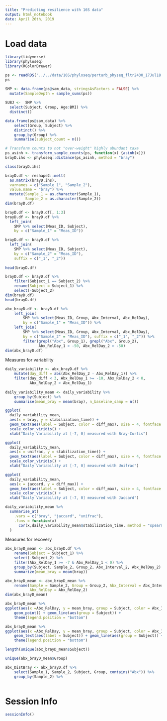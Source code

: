 ```yaml
---
title: "Predicting resilience with 16S data"
output: html_notebook
date: April 26th, 2019
---
```



# Load data


```r
library(tidyverse)
library(phyloseq)
library(RColorBrewer)
```

```r
ps <- readRDS("../../data/16S/phyloseq/perturb_physeq_fltr2430_17Jul18.rds")
ps
```

```r
SMP <- data.frame(ps@sam_data, stringsAsFactors = FALSE) %>%
  mutate(SampleDepth = sample_sums(ps))
  
SUBJ <-  SMP %>%
  select(Subject, Group, Age:BMI) %>%
  distinct()
```


```r
data.frame(ps@sam_data) %>%
    select(Group, Subject) %>%
    distinct() %>%
    group_by(Group) %>%
    summarise(subject_count = n())
```

```r
# Transform counts to not "over-weight" highly abundant taxa
ps_asinh <- transform_sample_counts(ps, function(x) {asinh(x)})
brayD.ihs <- phyloseq::distance(ps_asinh, method = "bray")
```

```r
class(brayD.ihs)
```



```r
brayD.df <- reshape2::melt(
  as.matrix(brayD.ihs), 
  varnames = c("Sample_1", "Sample_2"),
  value.name = "bray") %>%
  mutate(Sample_1 = as.character(Sample_1),
         Sample_2 = as.character(Sample_2))
dim(brayD.df)
```



```r
brayD.df <- brayD.df[, 1:3]
brayD.df <- brayD.df %>%
  left_join(
    SMP %>% select(Meas_ID, Subject), 
    by = c("Sample_1" = "Meas_ID"))

brayD.df <- brayD.df %>%
  left_join(
    SMP %>% select(Meas_ID, Subject), 
    by = c("Sample_2" = "Meas_ID"), 
    suffix = c("_1", "_2"))
 
head(brayD.df)   
```


```r
brayD.df <- brayD.df %>%
    filter(Subject_1 == Subject_2) %>%
    rename(Subject = Subject_1) %>%
    select(-Subject_2)
dim(brayD.df)
head(brayD.df)
```



```r
abx_brayD.df <- brayD.df %>%
    left_join(
        SMP %>% select(Meas_ID, Group, Abx_Interval, Abx_RelDay), 
        by = c("Sample_1" = "Meas_ID")) %>%
    left_join(
        SMP %>% select(Meas_ID, Group, Abx_Interval, Abx_RelDay), 
        by = c("Sample_2" = "Meas_ID"), suffix = c("_1", "_2")) %>%
        filter(grepl("Abx", Group_1), grepl("Abx", Group_2),  
               Abx_RelDay_1 > -50, Abx_RelDay_2 > -50) 
dim(abx_brayD.df)
```

Measures for variability

```r
daily_variability <- abx_brayD.df %>%
    mutate(day_diff = abs(Abx_RelDay_2 - Abx_RelDay_1)) %>%
    filter(day_diff < 3, Abx_RelDay_1 >= -10, Abx_RelDay_2 < 0,
           Abx_RelDay_2 > Abx_RelDay_1) 
    
daily_variability_mean <- daily_variability %>%
    group_by(Subject) %>%
    summarise(mean_bray = mean(bray), n_baseline_samp = n()) 
```


```r
ggplot(
  daily_variability_mean,
  aes(x = bray, y = stabilization_time)) +
  geom_text(aes(label = Subject, color = diff_max), size = 4, fontface = "bold") +
  scale_color_viridis() +
  xlab("Daily Variability at [-7, 0] measured with Bray-Curtis")
```

```r
ggplot(
  daily_variability_mean,
  aes(x = unifrac, y = stabilization_time)) +
  geom_text(aes(label = Subject, color = diff_max), size = 4, fontface = "bold") +
  scale_color_viridis() +
  xlab("Daily Variability at [-7, 0] measured with Unifrac")
```


```r
ggplot(
  daily_variability_mean,
  aes(x = jaccard, y = diff_max)) +
  geom_text(aes(label = Subject, color = diff_max), size = 4, fontface = "bold") +
  scale_color_viridis() +
  xlab("Daily Variability at [-7, 0] measured with Jaccard")
```

```r
daily_variability_mean %>%
  summarise_at(
    .vars = c("bray", "jaccard", "unifrac"),
    .funs = function(x)
      cor(x,daily_variability_mean$stabilization_time, method = "spearman")
  )
```


Measures for recovery

```r
abx_brayD_mean <- abx_brayD.df %>%
    rename(Subject = Subject_1) %>%
    select(-Subject_2) %>%
    filter(Abx_RelDay_1 >= -7 & Abx_RelDay_1 < 0) %>%
    group_by(Subject, Sample_2, Group_2, Abx_Interval_2, Abx_RelDay_2) %>%
    summarize(mean_bray = mean(bray))

abx_brayD_mean <- abx_brayD_mean %>%
    rename(Sample = Sample_2, Group = Group_2, Abx_Interval = Abx_Interval_2, 
           Abx_RelDay = Abx_RelDay_2)
dim(abx_brayD_mean)  
```

```r
abx_brayD_mean %>%
ggplot(aes(x =Abx_RelDay, y = mean_bray, group = Subject, color = Abx_Interval)) +
    geom_point() + geom_line(aes(group = Subject)) +
    theme(legend.position = "bottom")
```


```r
abx_brayD_mean %>%
ggplot(aes(x =Abx_RelDay, y = mean_bray, group = Subject, color = Abx_Interval)) +
    geom_text(aes(label = Subject)) + geom_line(aes(group = Subject)) +
    theme(legend.position = "bottom")
```

```r
length(unique(abx_brayD_mean$Subject))
```

```r
unique(abx_brayD_mean$Group)
```






```r
abx_DistBray <- abx_brayD.df %>%
    select(Sample_1, Sample_2, Subject, Group, contains("Abx")) %>%
    group_by(Sample_2) %>%
    
```




# Session Info

```r
sessionInfo()
```

